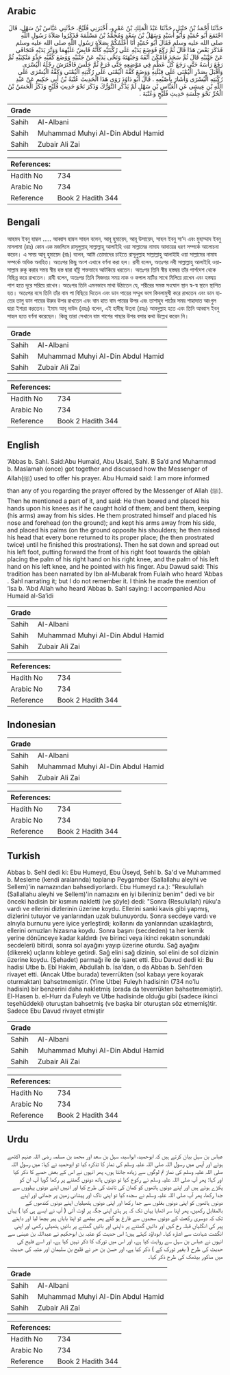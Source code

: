 ## Arabic


<div dir="rtl" lang="ar" style={{fontSize:'larger',backgroundColor:'#f8f9fa',padding:20}}>
حَدَّثَنَا أَحْمَدُ بْنُ حَنْبَلٍ، حَدَّثَنَا عَبْدُ الْمَلِكِ بْنُ عَمْرٍو، أَخْبَرَنِي فُلَيْحٌ، حَدَّثَنِي عَبَّاسُ بْنُ سَهْلٍ، قَالَ اجْتَمَعَ أَبُو حُمَيْدٍ وَأَبُو أُسَيْدٍ وَسَهْلُ بْنُ سَعْدٍ وَمُحَمَّدُ بْنُ مَسْلَمَةَ فَذَكَرُوا صَلاَةَ رَسُولِ اللَّهِ صلى الله عليه وسلم فَقَالَ أَبُو حُمَيْدٍ أَنَا أَعْلَمُكُمْ بِصَلاَةِ رَسُولِ اللَّهِ صلى الله عليه وسلم فَذَكَرَ بَعْضَ هَذَا قَالَ ثُمَّ رَكَعَ فَوَضَعَ يَدَيْهِ عَلَى رُكْبَتَيْهِ كَأَنَّهُ قَابِضٌ عَلَيْهِمَا وَوَتَّرَ يَدَيْهِ فَتَجَافَى عَنْ جَنْبَيْهِ قَالَ ثُمَّ سَجَدَ فَأَمْكَنَ أَنْفَهُ وَجَبْهَتَهُ وَنَحَّى يَدَيْهِ عَنْ جَنْبَيْهِ وَوَضَعَ كَفَّيْهِ حَذْوَ مَنْكِبَيْهِ ثُمَّ رَفَعَ رَأْسَهُ حَتَّى رَجَعَ كُلُّ عَظْمٍ فِي مَوْضِعِهِ حَتَّى فَرَغَ ثُمَّ جَلَسَ فَافْتَرَشَ رِجْلَهُ الْيُسْرَى وَأَقْبَلَ بِصَدْرِ الْيُمْنَى عَلَى قِبْلَتِهِ وَوَضَعَ كَفَّهُ الْيُمْنَى عَلَى رُكْبَتِهِ الْيُمْنَى وَكَفَّهُ الْيُسْرَى عَلَى رُكْبَتِهِ الْيُسْرَى وَأَشَارَ بِأُصْبُعِهِ ‏.‏ قَالَ أَبُو دَاوُدَ رَوَى هَذَا الْحَدِيثَ عُتْبَةُ بْنُ أَبِي حَكِيمٍ عَنْ عَبْدِ اللَّهِ بْنِ عِيسَى عَنِ الْعَبَّاسِ بْنِ سَهْلٍ لَمْ يَذْكُرِ التَّوَرُّكَ وَذَكَرَ نَحْوَ حَدِيثِ فُلَيْحٍ وَذَكَرَ الْحَسَنُ بْنُ الْحُرِّ نَحْوَ جِلْسَةِ حَدِيثِ فُلَيْحٍ وَعُتْبَةَ ‏.‏
</div>
<div style={{backgroundColor:'#f8f9fa',padding:20, marginBottom: 10}}><table> <thead> <tr> <th>Grade</th> <th></th> </tr> </thead> <tbody> <tr><td>Sahih</td><td>Al-Albani</td></tr><tr><td>Sahih</td><td>Muhammad Muhyi Al-Din Abdul Hamid</td></tr><tr><td>Sahih</td><td>Zubair Ali Zai</td></tr></tbody></table><table> <thead> <tr> <th>References:</th> <th></th> </tr> </thead> <tbody><tr><td>Hadith No</td><td>734</td></tr><tr><td>Arabic No</td><td>734</td></tr><tr><td>Reference</td><td>Book 2 Hadith 344</td></tr></tbody></table></div>

## Bengali


<div dir="ltr" lang="bn" style={{fontSize:'larger',backgroundColor:'#f8f9fa',padding:20}}>
আহমদ ইবনু হাম্বল ..... আব্বাস হাম্বল সাহল বলেন, আবূ হুমায়েদ, আবূ উসায়েদ, সাহল ইবনু সা’দ এবং মুহাম্মাদ ইবনু মাসলামা (রাঃ) কোন এক মজলিসে রাসূলুল্লাহ্ সাল্লাল্লাহু আলাইহি ওয়া সাল্লামের নামায আদায়ের ধরণ সম্পর্কে আলোচনা করেন। এ সময় আবূ হুমায়েদ (রাঃ) বলেন, আমি তোমাদের চাইতে রাসূলুল্লাহ সাল্লাল্লাহু আলাইহি ওয়া সাল্লামের নামায সম্পর্কে অধিক অবহিত। অতঃপর কিছু অংশ এখানে বর্ণনা করা হল। রাবী বলেন, অতঃপর নবী সাল্লাল্লাহু আলাইহি ওয়াসাল্লাম রুকূ করার সময় স্বীয় হস্ত দ্বারা হাঁটু শক্তভাবে আটকিয়ে ধরতেন। অতঃপর তিনি স্বীয় হস্তদ্বয় তাঁর পার্শদেশ থেকে বিছিন্ন করে রাখতেন। রাবী বলেন, অতঃপর তিনি সিজদার সময় নাক ও কপাল মাটির সাথে মিলিয়ে রাখেন এবং হস্তদ্বয় পাশ হতে দূরে সরিয়ে রাখেন। অতঃপর তিনি এমনভাবে মাথা উঠাতেন যে, শরীরের সমস্ত সংযোগ স্থান স্ব-স্ব স্থানে স্থাপিত হত। অতঃপর বসে তিনি তাঁর বাম পা বিছিয়ে দিতেন এবং ডান পায়ের সম্মুখ ভাগ কিবলামুখী করে রাখতেন এবং ডান হাতের তালু ডান পায়ের উরুর উপর রাখতেন এবং বাম হাত বাম পায়ের উপর এবং তাশাহুদ পাঠের সময় শাহাদাত আংগুল দ্বারা ইশারা করতেন। ইমাম আবূ দাউদ (রহঃ) বলেন, এই হাদীছ উত্‌বা (রহঃ) আবদুল্লাহ হতে এবং তিনি আব্বাস ইবনু সাহল হতে বর্ণনা করেছেন। কিন্তু তারা সেখানে বাম পাশের পাছার উপর বসার কথা উল্লেখ করেন নি।
</div>
<div style={{backgroundColor:'#f8f9fa',padding:20, marginBottom: 10}}><table> <thead> <tr> <th>Grade</th> <th></th> </tr> </thead> <tbody> <tr><td>Sahih</td><td>Al-Albani</td></tr><tr><td>Sahih</td><td>Muhammad Muhyi Al-Din Abdul Hamid</td></tr><tr><td>Sahih</td><td>Zubair Ali Zai</td></tr></tbody></table><table> <thead> <tr> <th>References:</th> <th></th> </tr> </thead> <tbody><tr><td>Hadith No</td><td>734</td></tr><tr><td>Arabic No</td><td>734</td></tr><tr><td>Reference</td><td>Book 2 Hadith 344</td></tr></tbody></table></div>

## English


<div dir="ltr" lang="en" style={{fontSize:'larger',backgroundColor:'#f8f9fa',padding:20}}>
‘Abbas b. Sahl. Said:Abu Humaid, Abu Usaid, Sahl. B Sa’d and Muhammad b. Maslamah (once) got together and discussed how the Messenger of Allah(ﷺ) used to offer his prayer. Abu Humaid said: I am more informed than any of you regarding the prayer offered by the Messenger of Allah (ﷺ). Then he mentioned a part of it, and said: He then bowed and placed his hands upon his knees as if he caught hold of them; and bent them, keeping (his arms) away from his sides. He them prostrated himself and placed his nose and forehead (on the ground); and kept his arms away from his side, and placed his palms (on the ground opposite his shoulders; he then raised his head that every bone returned to its proper place; (he then prostrated twice) until he finished this prostrations). Then he sat down and spread out his left foot, putting forward the front of his right foot towards the qiblah placing the palm of his right hand on his right knee, and the palm of his left hand on his left knee, and he pointed with his finger. Abu Dawud said: This tradition has been narrated by Ibn al-Mubarak from Fulaih who heard ‘Abbas . Sahl narrating it; but I do not remember it. I think he made the mention of ‘Isa b. ‘Abd Allah who heard ‘Abbas b. Sahl saying: I accompanied Abu Humaid al-Sa’idi
</div>
<div style={{backgroundColor:'#f8f9fa',padding:20, marginBottom: 10}}><table> <thead> <tr> <th>Grade</th> <th></th> </tr> </thead> <tbody> <tr><td>Sahih</td><td>Al-Albani</td></tr><tr><td>Sahih</td><td>Muhammad Muhyi Al-Din Abdul Hamid</td></tr><tr><td>Sahih</td><td>Zubair Ali Zai</td></tr></tbody></table><table> <thead> <tr> <th>References:</th> <th></th> </tr> </thead> <tbody><tr><td>Hadith No</td><td>734</td></tr><tr><td>Arabic No</td><td>734</td></tr><tr><td>Reference</td><td>Book 2 Hadith 344</td></tr></tbody></table></div>

## Indonesian


<div dir="ltr" lang="id" style={{fontSize:'larger',backgroundColor:'#f8f9fa',padding:20}}>

</div>
<div style={{backgroundColor:'#f8f9fa',padding:20, marginBottom: 10}}><table> <thead> <tr> <th>Grade</th> <th></th> </tr> </thead> <tbody> <tr><td>Sahih</td><td>Al-Albani</td></tr><tr><td>Sahih</td><td>Muhammad Muhyi Al-Din Abdul Hamid</td></tr><tr><td>Sahih</td><td>Zubair Ali Zai</td></tr></tbody></table><table> <thead> <tr> <th>References:</th> <th></th> </tr> </thead> <tbody><tr><td>Hadith No</td><td>734</td></tr><tr><td>Arabic No</td><td>734</td></tr><tr><td>Reference</td><td>Book 2 Hadith 344</td></tr></tbody></table></div>

## Turkish


<div dir="ltr" lang="tr" style={{fontSize:'larger',backgroundColor:'#f8f9fa',padding:20}}>
Abbas b. Sehl dedi ki: Ebu Humeyd, Ebu Üseyd, Sehl b. Sa'd ve Muhammed b. Mesleme (kendi aralarında) toplanıp Peygamber (Sallallahu aleyhi ve Sellem)'in namazından bahsediyorlardı. Ebu Humeyd r.a.): "Resulullah (Sallallahu aleyhi ve Sellem)'in namazını en iyi bileniniz benim" dedi ve bir önceki hadisin bir kısmını nakletti (ve şöyle) dedi: "Sonra (Resulullah) rüku'a vardı ve ellerini dizlerinin üzerine koydu. Ellerini sanki kavis gibi yapmış, dizlerini tutuyor ve yanlarından uzak bulunuyordu. Sonra secdeye vardı ve alnıyla burnunu yere iyice yerleştirdi; kollarını da yanlarından uzaklaştırdı, ellerini omuzları hizasına koydu. Sonra başını (secdeden) ta her kemik yerine dönünceye kadar kaldırdı (ve birinci veya ikinci rekatın sonundaki secdeleri) bitirdi, sonra sol ayağını yayıp üzerine oturdu. Sağ ayağını (dikerek) uçlarını kıbleye getirdi. Sağ elini sağ dizinin, sol elini de sol dizinin üzerine koydu. (Şehadet) parmağı ile de işaret etti. Ebu Davud dedi ki: Bu hadisi Utbe b. Ebî Hakim, Abdullah b. İsa'dan, o da Abbas b. Sehl'den rivayet etti. (Ancak Utbe burada) teverrükten (sol kabayı yere koyarak oturmaktan) bahsetmemiştir. (Yine Utbe) Fuleyh hadisinin (734 no'lu hadisin) bir benzerini daha nakletmiş (orada da teverrükten bahsetmemiştir). El-Hasen b. el-Hurr da Fuleyh ve Utbe hadisinde olduğu gibi (sadece ikinci teşehüddeki) oturuştan bahsetmiş (ve başka bir oturuştan söz etmemiş)tir. Sadece Ebu Davud rivayet etmiştir
</div>
<div style={{backgroundColor:'#f8f9fa',padding:20, marginBottom: 10}}><table> <thead> <tr> <th>Grade</th> <th></th> </tr> </thead> <tbody> <tr><td>Sahih</td><td>Al-Albani</td></tr><tr><td>Sahih</td><td>Muhammad Muhyi Al-Din Abdul Hamid</td></tr><tr><td>Sahih</td><td>Zubair Ali Zai</td></tr></tbody></table><table> <thead> <tr> <th>References:</th> <th></th> </tr> </thead> <tbody><tr><td>Hadith No</td><td>734</td></tr><tr><td>Arabic No</td><td>734</td></tr><tr><td>Reference</td><td>Book 2 Hadith 344</td></tr></tbody></table></div>

## Urdu


<div dir="rtl" lang="ur" style={{fontSize:'larger',backgroundColor:'#f8f9fa',padding:20}}>
عباس بن سہل بیان کرتے ہیں کہ ابوحمید، ابواسید، سہل بن سعد اور محمد بن مسلمہ رضی اللہ عنہم اکٹھے ہوئے اور آپس میں رسول اللہ صلی اللہ علیہ وسلم کی نماز کا تذکرہ کیا تو ابوحمید نے کہا: میں رسول اللہ صلی اللہ علیہ وسلم کی نماز تم لوگوں سے زیادہ جانتا ہوں، پھر انہوں نے اس کے بعض حصے کا ذکر کیا اور کہا: پھر آپ صلی اللہ علیہ وسلم نے رکوع کیا تو دونوں ہاتھ دونوں گھٹنے پر رکھا گویا آپ ان کو پکڑے ہوئے ہیں اور اپنے دونوں ہاتھوں کو کمان کی تانت کی طرح کیا اور انہیں اپنے دونوں پہلووں سے جدا رکھا، پھر آپ صلی اللہ علیہ وسلم نے سجدہ کیا تو اپنی ناک اور پیشانی زمین پر جمائی اور اپنے دونوں ہاتھوں کو اپنی دونوں بغلوں سے جدا رکھا اور اپنی دونوں ہتھیلیاں اپنے دونوں کندھوں کے بالمقابل رکھیں، پھر اپنا سر اٹھایا یہاں تک کہ ہر ہڈی اپنی جگہ پر لوٹ آئی ( آپ نے ایسے ہی کیا ) یہاں تک کہ دوسری رکعت کے دونوں سجدوں سے فارغ ہو گئے پھر بیٹھے تو اپنا بایاں پیر بچھا لیا اور داہنے پیر کی انگلیاں قبلہ رخ کیں اور دائیں گھٹنے پر داہنی اور بائیں گھٹنے پر بائیں ہتھیلی رکھی اور اپنی انگشت شہادت سے اشارہ کیا۔ ابوداؤد کہتے ہیں: اس حدیث کو عتبہ بن ابوحکیم نے عبداللہ بن عیسٰی سے انہوں نے عباس بن سہل سے روایت کیا ہے، اور اس میں تورک کا ذکر نہیں کیا ہے، اور اسے فلیح کی حدیث کی طرح ( بغیر تورک کے ) ذکر کیا ہے، اور حسن بن حر نے فلیح بن سلیمان اور عتبہ کی حدیث میں مذکور بیٹھک کی طرح ذکر کیا۔
</div>
<div style={{backgroundColor:'#f8f9fa',padding:20, marginBottom: 10}}><table> <thead> <tr> <th>Grade</th> <th></th> </tr> </thead> <tbody> <tr><td>Sahih</td><td>Al-Albani</td></tr><tr><td>Sahih</td><td>Muhammad Muhyi Al-Din Abdul Hamid</td></tr><tr><td>Sahih</td><td>Zubair Ali Zai</td></tr></tbody></table><table> <thead> <tr> <th>References:</th> <th></th> </tr> </thead> <tbody><tr><td>Hadith No</td><td>734</td></tr><tr><td>Arabic No</td><td>734</td></tr><tr><td>Reference</td><td>Book 2 Hadith 344</td></tr></tbody></table></div>